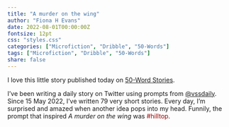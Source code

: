 ```yaml
---
title: "A murder on the wing"
author: "Fiona H Evans"
date: 2022-08-01T00:00:00Z
fontsize: 12pt
css: "styles.css"
categories: ["Microfiction", "Dribble", "50-Words"]
tags: ["Microfiction", "Dribble", "50-Words"]
share: false
---
```


I love this little story published today on [50-Word Stories](https://fiftywordstories.com/2022/08/01/fiona-h-evans-a-murder-on-the-wing/). 

I've been writing a daily story on Twitter using prompts from [\@vssdaily](https://twitter.com/vssdaily). Since 15 May 2022, I've written 79 very short stories. Every day, I'm surprised and amazed when another idea pops into my head. Funnily, the prompt that inspired _A murder on the wing_ was <font style="color: #990000">#hilltop</font>. 

